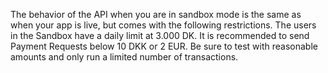 The behavior of the API when you are in sandbox mode is the same as when your app is live, but comes with the following restrictions. The users in the Sandbox have a daily limit at 3.000 DK. It is recommended to send Payment Requests below 10 DKK or 2 EUR. Be sure to test with reasonable amounts and only run a limited number of transactions.